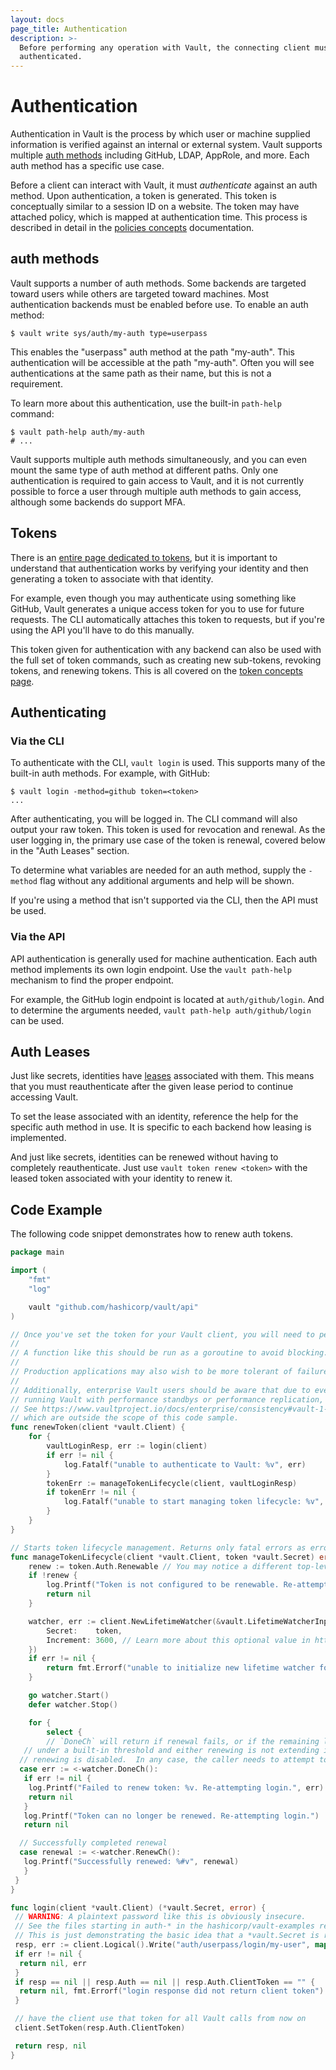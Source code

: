 ```yaml
---
layout: docs
page_title: Authentication
description: >-
  Before performing any operation with Vault, the connecting client must be
  authenticated.
---
```


# Authentication

Authentication in Vault is the process by which user or machine supplied
information is verified against an internal or external system. Vault supports
multiple [auth methods](/docs/auth) including GitHub,
LDAP, AppRole, and more. Each auth method has a specific use case.

Before a client can interact with Vault, it must _authenticate_ against an
auth method. Upon authentication, a token is generated. This token is
conceptually similar to a session ID on a website. The token may have attached
policy, which is mapped at authentication time. This process is described in
detail in the [policies concepts](/docs/concepts/policies) documentation.

## auth methods

Vault supports a number of auth methods. Some backends are targeted
toward users while others are targeted toward machines. Most authentication
backends must be enabled before use. To enable an auth method:

```shell-session
$ vault write sys/auth/my-auth type=userpass
```

This enables the "userpass" auth method at the path "my-auth". This
authentication will be accessible at the path "my-auth". Often you will see
authentications at the same path as their name, but this is not a requirement.

To learn more about this authentication, use the built-in `path-help` command:

```shell-session
$ vault path-help auth/my-auth
# ...
```

Vault supports multiple auth methods simultaneously, and you can even
mount the same type of auth method at different paths. Only one
authentication is required to gain access to Vault, and it is not currently
possible to force a user through multiple auth methods to gain
access, although some backends do support MFA.

## Tokens

There is an [entire page dedicated to tokens](/docs/concepts/tokens),
but it is important to understand that authentication works by verifying
your identity and then generating a token to associate with that identity.

For example, even though you may authenticate using something like GitHub,
Vault generates a unique access token for you to use for future requests.
The CLI automatically attaches this token to requests, but if you're using
the API you'll have to do this manually.

This token given for authentication with any backend can also be used
with the full set of token commands, such as creating new sub-tokens,
revoking tokens, and renewing tokens. This is all covered on the
[token concepts page](/docs/concepts/tokens).

## Authenticating

### Via the CLI

To authenticate with the CLI, `vault login` is used. This supports many
of the built-in auth methods. For example, with GitHub:

```shell-session
$ vault login -method=github token=<token>
...
```

After authenticating, you will be logged in. The CLI command will also
output your raw token. This token is used for revocation and renewal.
As the user logging in, the primary use case of the token is renewal,
covered below in the "Auth Leases" section.

To determine what variables are needed for an auth method,
supply the `-method` flag without any additional arguments and help
will be shown.

If you're using a method that isn't supported via the CLI, then the API
must be used.

### Via the API

API authentication is generally used for machine authentication. Each
auth method implements its own login endpoint. Use the `vault path-help`
mechanism to find the proper endpoint.

For example, the GitHub login endpoint is located at `auth/github/login`.
And to determine the arguments needed, `vault path-help auth/github/login` can
be used.

## Auth Leases

Just like secrets, identities have
[leases](/docs/concepts/lease) associated with them. This means that
you must reauthenticate after the given lease period to continue accessing
Vault.

To set the lease associated with an identity, reference the help for
the specific auth method in use. It is specific to each backend
how leasing is implemented.

And just like secrets, identities can be renewed without having to
completely reauthenticate. Just use `vault token renew <token>` with the
leased token associated with your identity to renew it.

## Code Example

The following code snippet demonstrates how to renew auth tokens.

<CodeTabs heading="gcp auth example">

<CodeBlockConfig lineNumbers>

```go
package main

import (
	"fmt"
	"log"

	vault "github.com/hashicorp/vault/api"
)

// Once you've set the token for your Vault client, you will need to periodically renew its lease.
//
// A function like this should be run as a goroutine to avoid blocking.
//
// Production applications may also wish to be more tolerant of failures and retry rather than exiting.
//
// Additionally, enterprise Vault users should be aware that due to eventual consistency, the API may return unexpected errors when
// running Vault with performance standbys or performance replication, despite the client having a freshly renewed token.
// See https://www.vaultproject.io/docs/enterprise/consistency#vault-1-7-mitigations for several ways to mitigate this
// which are outside the scope of this code sample.
func renewToken(client *vault.Client) {
	for {
		vaultLoginResp, err := login(client)
		if err != nil {
			log.Fatalf("unable to authenticate to Vault: %v", err)
		}
		tokenErr := manageTokenLifecycle(client, vaultLoginResp)
		if tokenErr != nil {
			log.Fatalf("unable to start managing token lifecycle: %v", tokenErr)
		}
	}
}

// Starts token lifecycle management. Returns only fatal errors as errors, otherwise returns nil so we can attempt login again.
func manageTokenLifecycle(client *vault.Client, token *vault.Secret) error {
	renew := token.Auth.Renewable // You may notice a different top-level field called Renewable. That one is used for dynamic secrets renewal, not token renewal.
	if !renew {
		log.Printf("Token is not configured to be renewable. Re-attempting login.")
		return nil
	}

	watcher, err := client.NewLifetimeWatcher(&vault.LifetimeWatcherInput{
		Secret:    token,
		Increment: 3600, // Learn more about this optional value in https://www.vaultproject.io/docs/concepts/lease#lease-durations-and-renewal
	})
	if err != nil {
		return fmt.Errorf("unable to initialize new lifetime watcher for renewing auth token: %w", err)
	}

	go watcher.Start()
	defer watcher.Stop()

	for {
		select {
		// `DoneCh` will return if renewal fails, or if the remaining lease duration is
   // under a built-in threshold and either renewing is not extending it or
  // renewing is disabled.  In any case, the caller needs to attempt to log in again.
  case err := <-watcher.DoneCh():
   if err != nil {
    log.Printf("Failed to renew token: %v. Re-attempting login.", err)
    return nil
   }
   log.Printf("Token can no longer be renewed. Re-attempting login.")
   return nil

  // Successfully completed renewal
  case renewal := <-watcher.RenewCh():
   log.Printf("Successfully renewed: %#v", renewal)
   }
 }
}

func login(client *vault.Client) (*vault.Secret, error) {
 // WARNING: A plaintext password like this is obviously insecure.
 // See the files starting in auth-* in the hashicorp/vault-examples repo for full examples of how to securely log in to Vault using various auth methods.
 // This is just demonstrating the basic idea that a *vault.Secret is returned by a call to an auth method's /login API endpoint.
 resp, err := client.Logical().Write("auth/userpass/login/my-user", map[string]interface{}{"password": "my-password"})
 if err != nil {
  return nil, err
 }
 if resp == nil || resp.Auth == nil || resp.Auth.ClientToken == "" {
  return nil, fmt.Errorf("login response did not return client token")
 }

 // have the client use that token for all Vault calls from now on
 client.SetToken(resp.Auth.ClientToken)

 return resp, nil
}
```

</CodeBlockConfig>

</CodeTabs>
